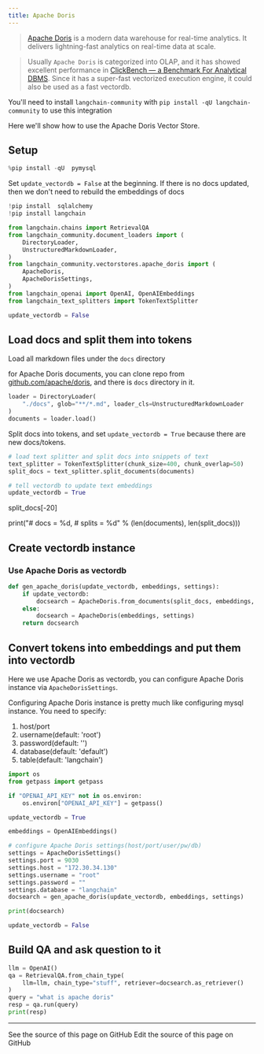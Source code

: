 ```yaml
---
title: Apache Doris
---
```


>[Apache Doris](https://doris.apache.org/) is a modern data warehouse for real-time analytics.
It delivers lightning-fast analytics on real-time data at scale.

>Usually `Apache Doris` is categorized into OLAP, and it has showed excellent performance in [ClickBench — a Benchmark For Analytical DBMS](https://benchmark.clickhouse.com/). Since it has a super-fast vectorized execution engine, it could also be used as a fast vectordb.

You'll need to install `langchain-community` with `pip install -qU langchain-community` to use this integration

Here we'll show how to use the Apache Doris Vector Store.

## Setup

```python
%pip install -qU  pymysql
```

Set `update_vectordb = False` at the beginning. If there is no docs updated, then we don't need to rebuild the embeddings of docs

```python
!pip install  sqlalchemy
!pip install langchain
```

```python
from langchain.chains import RetrievalQA
from langchain_community.document_loaders import (
    DirectoryLoader,
    UnstructuredMarkdownLoader,
)
from langchain_community.vectorstores.apache_doris import (
    ApacheDoris,
    ApacheDorisSettings,
)
from langchain_openai import OpenAI, OpenAIEmbeddings
from langchain_text_splitters import TokenTextSplitter

update_vectordb = False
```

## Load docs and split them into tokens

Load all markdown files under the `docs` directory

for Apache Doris documents, you can clone repo from [github.com/apache/doris](https://github.com/apache/doris), and there is `docs` directory in it.

```python
loader = DirectoryLoader(
    "./docs", glob="**/*.md", loader_cls=UnstructuredMarkdownLoader
)
documents = loader.load()
```

Split docs into tokens, and set `update_vectordb = True` because there are new docs/tokens.

```python
# load text splitter and split docs into snippets of text
text_splitter = TokenTextSplitter(chunk_size=400, chunk_overlap=50)
split_docs = text_splitter.split_documents(documents)

# tell vectordb to update text embeddings
update_vectordb = True
```

split_docs[-20]

print("# docs  = %d, # splits = %d" % (len(documents), len(split_docs)))

## Create vectordb instance

### Use Apache Doris as vectordb

```python
def gen_apache_doris(update_vectordb, embeddings, settings):
    if update_vectordb:
        docsearch = ApacheDoris.from_documents(split_docs, embeddings, config=settings)
    else:
        docsearch = ApacheDoris(embeddings, settings)
    return docsearch
```

## Convert tokens into embeddings and put them into vectordb

Here we use Apache Doris as vectordb, you can configure Apache Doris instance via `ApacheDorisSettings`.

Configuring Apache Doris instance is pretty much like configuring mysql instance. You need to specify:

1. host/port
2. username(default: 'root')
3. password(default: '')
4. database(default: 'default')
5. table(default: 'langchain')

```python
import os
from getpass import getpass

if "OPENAI_API_KEY" not in os.environ:
    os.environ["OPENAI_API_KEY"] = getpass()
```

```python
update_vectordb = True

embeddings = OpenAIEmbeddings()

# configure Apache Doris settings(host/port/user/pw/db)
settings = ApacheDorisSettings()
settings.port = 9030
settings.host = "172.30.34.130"
settings.username = "root"
settings.password = ""
settings.database = "langchain"
docsearch = gen_apache_doris(update_vectordb, embeddings, settings)

print(docsearch)

update_vectordb = False
```

## Build QA and ask question to it

```python
llm = OpenAI()
qa = RetrievalQA.from_chain_type(
    llm=llm, chain_type="stuff", retriever=docsearch.as_retriever()
)
query = "what is apache doris"
resp = qa.run(query)
print(resp)
```

---

<CardGroup cols={2}>
  <Card title="View Source" icon="eye" href="https://github.com/langchain-ai/docs/blob/main/src/oss/python/integrations/vectorstores/apache_doris.mdx">
    See the source of this page on GitHub
  </Card>
  <Card title="Edit Source" icon="pen-to-square" href="https://github.com/langchain-ai/docs/edit/main/src/oss/python/integrations/vectorstores/apache_doris.mdx">
    Edit the source of this page on GitHub
  </Card>
</CardGroup>
